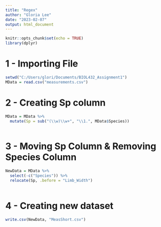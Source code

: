 ```yaml
---
title: "Regex"
author: "Gloria Lee"
date: "2023-02-07"
output: html_document
---
```


```r
knitr::opts_chunk$set(echo = TRUE)
library(dplyr)
```

# 1 - Importing File
```r

setwd("C:/Users/glori/Documents/BIOL432_Assignment1")
MData = read.csv("measurements.csv")

```

# 2 - Creating Sp column
```r

MData = MData %>% 
  mutate(Sp = sub("(\\w)\\w+", "\\1.", MData$Species))
  
```

# 3 - Moving Sp Column & Removing Species Column
```r

NewData = MData %>% 
  select(-c("Species")) %>% 
  relocate(Sp, .before = "Limb_Width")
  
```

# 4 - Creating new dataset
```r

write.csv(NewData, "MeasShort.csv")

```




